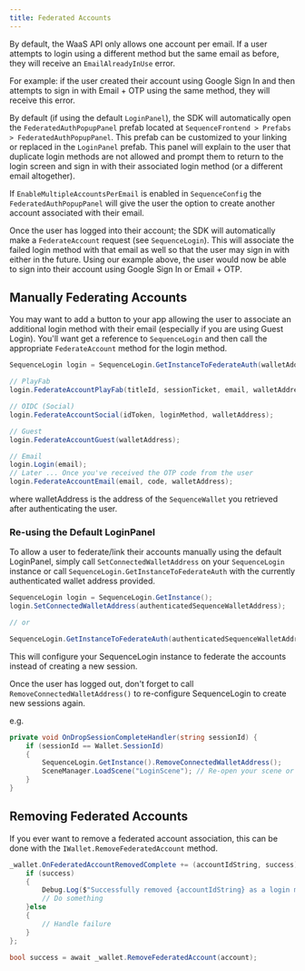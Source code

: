 ```yaml
---
title: Federated Accounts
---
```


By default, the WaaS API only allows one account per email. If a user attempts to login using a different method but the same email as before, they will receive an `EmailAlreadyInUse` error.

For example: if the user created their account using Google Sign In and then attempts to sign in with Email + OTP using the same method, they will receive this error.

By default (if using the default `LoginPanel`), the SDK will automatically open the `FederatedAuthPopupPanel` prefab located at `SequenceFrontend > Prefabs > FederatedAuthPopupPanel`. This prefab can be customized to your linking or replaced in the `LoginPanel` prefab. This panel will explain to the user that duplicate login methods are not allowed and prompt them to return to the login screen and sign in with their associated login method (or a different email altogether).

<Info>If `EnableMultipleAccountsPerEmail` is enabled in `SequenceConfig` the `FederatedAuthPopupPanel` will give the user the option to create another account associated with their email.</Info>

Once the user has logged into their account; the SDK will automatically make a `FederateAccount` request (see `SequenceLogin`). This will associate the failed login method with that email as well so that the user may sign in with either in the future. Using our example above, the user would now be able to sign into their account using Google Sign In or Email + OTP.

## Manually Federating Accounts

You may want to add a button to your app allowing the user to associate an additional login method with their email (especially if you are using Guest Login). You'll want get a reference to `SequenceLogin` and then call the appropriate `FederateAccount` method for the login method.

```csharp
SequenceLogin login = SequenceLogin.GetInstanceToFederateAuth(walletAddress);

// PlayFab
login.FederateAccountPlayFab(titleId, sessionTicket, email, walletAddress);

// OIDC (Social)
login.FederateAccountSocial(idToken, loginMethod, walletAddress);

// Guest
login.FederateAccountGuest(walletAddress);

// Email
login.Login(email);
// Later ... Once you've received the OTP code from the user
login.FederateAccountEmail(email, code, walletAddress); 
```
where walletAddress is the address of the `SequenceWallet` you retrieved after authenticating the user.

### Re-using the Default LoginPanel

To allow a user to federate/link their accounts manually using the default LoginPanel, simply call `SetConnectedWalletAddress` on your `SequenceLogin` instance or call `SequenceLogin.GetInstanceToFederateAuth` with the currently authenticated wallet address provided.

```csharp
SequenceLogin login = SequenceLogin.GetInstance();
login.SetConnectedWalletAddress(authenticatedSequenceWalletAddress);

// or

SequenceLogin.GetInstanceToFederateAuth(authenticatedSequenceWalletAddress);
```

This will configure your SequenceLogin instance to federate the accounts instead of creating a new session.

<Tip>Once the user has logged out, don't forget to call `RemoveConnectedWalletAddress()` to re-configure SequenceLogin to create new sessions again.</Tip>

e.g.

```csharp
private void OnDropSessionCompleteHandler(string sessionId) {
    if (sessionId == Wallet.SessionId)
    {
        SequenceLogin.GetInstance().RemoveConnectedWalletAddress();
        SceneManager.LoadScene("LoginScene"); // Re-open your scene or UI to allow the user to log back in and create a new session here
    }
}
```

## Removing Federated Accounts

If you ever want to remove a federated account association, this can be done with the `IWallet.RemoveFederatedAccount` method.

```csharp
_wallet.OnFederatedAccountRemovedComplete += (accountIdString, success) => {
    if (success) 
    {
        Debug.Log($"Successfully removed {accountIdString} as a login method");
        // Do something
    }else 
    {
        // Handle failure
    }
};

bool success = await _wallet.RemoveFederatedAccount(account);
```
